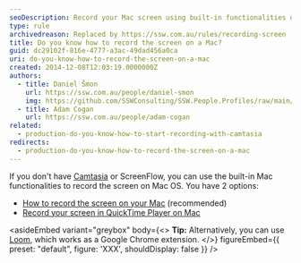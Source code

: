 ```yaml
---
seoDescription: Record your Mac screen using built-in functionalities or popular alternatives like Camtasia and ScreenFlow.
type: rule
archivedreason: Replaced by https://ssw.com.au/rules/recording-screen
title: Do you know how to record the screen on a Mac?
guid: dc29102f-816e-4777-a3ac-49dad456a0ca
uri: do-you-know-how-to-record-the-screen-on-a-mac
created: 2014-12-08T12:03:19.0000000Z
authors:
  - title: Daniel Šmon
    url: https://ssw.com.au/people/daniel-smon
    img: https://github.com/SSWConsulting/SSW.People.Profiles/raw/main/Daniel-Smon/Images/Daniel-Smon-Profile.jpg
  - title: Adam Cogan
    url: https://ssw.com.au/people/adam-cogan
related:
  - production-do-you-know-how-to-start-recording-with-camtasia
redirects:
  - production-do-you-know-how-to-record-the-screen-on-a-mac
---
```


If you don't have [Camtasia](/production-do-you-know-how-to-start-recording-with-camtasia) or ScreenFlow, you can use the built-in Mac functionalities to record the screen on Mac OS.
You have 2 options:

* [How to record the screen on your Mac](https://support.apple.com/en-au/HT208721) (recommended)
* [Record your screen in QuickTime Player on Mac](https://support.apple.com/en-ca/guide/quicktime-player/qtp97b08e666/mac)

<asideEmbed
  variant="greybox"
  body={<>
    **Tip:** Alternatively, you can use [Loom](https://www.useloom.com), which works as a Google Chrome extension.
  </>}
  figureEmbed={{
    preset: "default",
    figure: 'XXX',
    shouldDisplay: false
  }}
/>